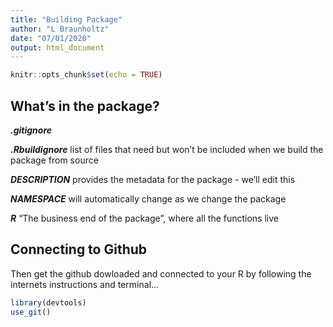 ```yaml
---
title: "Building Package"
author: "L Braunholtz"
date: "07/01/2020"
output: html_document
---
```


```r
knitr::opts_chunk$set(echo = TRUE)
```
## What's in the package?

***.gitignore***

***.Rbuildignore*** list of files that need but won't be included when we build the package from source

***DESCRIPTION*** provides the metadata for the package - we'll edit this

***NAMESPACE*** will automatically change as we change the package

***R*** "The business end of the package", where all the functions live

## Connecting to Github

Then get the github dowloaded and connected to your R by following the internets instructions and terminal...

```r
library(devtools)
use_git()
```
